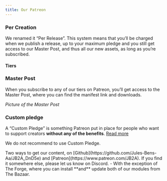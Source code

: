 ```yaml
---
title: Our Patreon
---
```


### Per Creation

We renamed it “Per Release”. This system means that you’ll be charged when we publish a release, up to your maximum pledge and you still get access to our Master Post, and thus all our new assets, as long as you’re subscribed.

#### Tiers

### Master Post

When you subscribe to any of our tiers on Patreon, you’ll get access to the Master Post, where you can find the manifest link and downloads.

*Picture of the Master Post*

### Custom pledge

A “Custom Pledge” is something Patreon put in place for people who want to support creators **without any of the benefits**. 
[Read more](https://support.patreon.com/hc/en-us/articles/360044376211-Managing-members-with-custom-pledges)

We do not recommend to use Custom Pledge.

<Aside type="danger" title="Important">
Two ways to get our content, on [Github](https://github.com/Jules-Bens-Aa/JB2A_DnD5e) and [Patreon](https://www.patreon.com/JB2A). If you find it somewhere else, please let us know on Discord. 
- With the exception of The Forge, where you can install **and** update both of our modules from The Bazaar.
</Aside>
